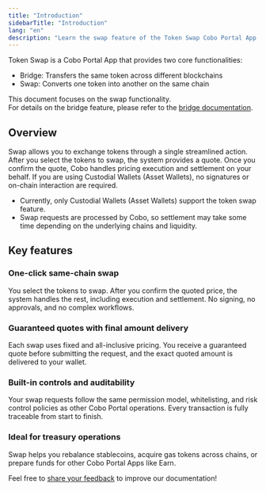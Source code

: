 ```yaml
---
title: "Introduction"
sidebarTitle: "Introduction"
lang: "en"
description: "Learn the swap feature of the Token Swap Cobo Portal App."
---
```


Token Swap is a Cobo Portal App that provides two core functionalities:

- Bridge: Transfers the same token across different blockchains  
- Swap: Converts one token into another on the same chain

This document focuses on the swap functionality.  
<Info>For details on the bridge feature, please refer to the [bridge documentation](/en/apps/bridge/introduction).</Info>

## Overview

Swap allows you to exchange tokens through a single streamlined action. After you select the tokens to swap, the system provides a quote. Once you confirm the quote, Cobo handles pricing execution and settlement on your behalf. If you are using Custodial Wallets (Asset Wallets), no signatures or on-chain interaction are required.

<Note><ul><li>Currently, only Custodial Wallets (Asset Wallets) support the token swap feature.</li><li>Swap requests are processed by Cobo, so settlement may take some time depending on the underlying chains and liquidity.</li></ul></Note>

## Key features

### One-click same-chain swap  
You select the tokens to swap. After you confirm the quoted price, the system handles the rest, including execution and settlement. No signing, no approvals, and no complex workflows.

### Guaranteed quotes with final amount delivery  
Each swap uses fixed and all-inclusive pricing. You receive a guaranteed quote before submitting the request, and the exact quoted amount is delivered to your wallet.

### Built-in controls and auditability  
Your swap requests follow the same permission model, whitelisting, and risk control policies as other Cobo Portal operations. Every transaction is fully traceable from start to finish.

### Ideal for treasury operations  
Swap helps you rebalance stablecoins, acquire gas tokens across chains, or prepare funds for other Cobo Portal Apps like Earn.

<Tip>Feel free to [share your feedback](https://forms.zohopublic.com/cobo/form/DocumentFeedbackForm/formperma/QvLOhxJv1_JMsJ-1dleZ8Itb_7rzN-LtgvsDdxosoVI?referrername=manuals) to improve our documentation!</Tip>